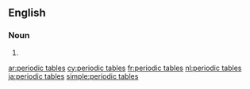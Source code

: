 ==English==

===Noun===
{{head|en|noun plural form}}

# {{plural of|periodic table|lang=en}}

[[ar:periodic tables]]
[[cy:periodic tables]]
[[fr:periodic tables]]
[[nl:periodic tables]]
[[ja:periodic tables]]
[[simple:periodic tables]]